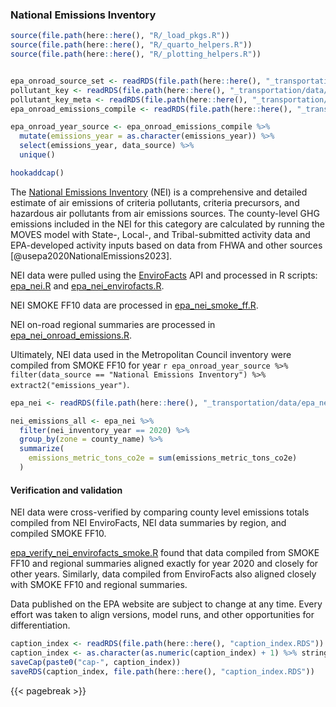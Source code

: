 ### National Emissions Inventory {#sec-epa-nei}
```r
source(file.path(here::here(), "R/_load_pkgs.R"))
source(file.path(here::here(), "R/_quarto_helpers.R"))
source(file.path(here::here(), "R/_plotting_helpers.R"))


epa_onroad_source_set <- readRDS(file.path(here::here(), "_transportation/data/epa_onroad_source_set.RDS"))
pollutant_key <- readRDS(file.path(here::here(), "_transportation/data/pollutant_key.RDS"))
pollutant_key_meta <- readRDS(file.path(here::here(), "_transportation/data/pollutant_key_meta.RDS"))
epa_onroad_emissions_compile <- readRDS(file.path(here::here(), "_transportation/data/epa_onroad_emissions_compile.RDS"))

epa_onroad_year_source <- epa_onroad_emissions_compile %>%
  mutate(emissions_year = as.character(emissions_year)) %>%
  select(emissions_year, data_source) %>%
  unique()

hookaddcap()
```


The [National Emissions Inventory](https://www.epa.gov/air-emissions-inventories/national-emissions-inventory-nei) (NEI) is a comprehensive and detailed estimate of air emissions of criteria pollutants, criteria precursors, and hazardous air pollutants from air emissions sources. The county-level GHG emissions included in the NEI for this category are calculated by running the MOVES model with State-, Local-, and Tribal-submitted activity data and EPA-developed activity inputs based on data from FHWA and other sources [@usepa2020NationalEmissions2023]. 

NEI data were pulled using the [EnviroFacts](https://enviro.epa.gov/) API and processed in R scripts: [epa_nei.R](../_meta/data-raw/epa_nei.R) and [epa_nei_envirofacts.R](data-raw/epa_nei_envirofacts.R).

NEI SMOKE FF10 data are processed in [epa_nei_smoke_ff.R](data-raw/epa_nei_smoke_ff.R). 

NEI on-road regional summaries are processed in [epa_nei_onroad_emissions.R](data-raw/epa_nei_onroad_emissions.R). 

Ultimately, NEI data used in the Metropolitan Council inventory were compiled from SMOKE FF10 for year `r epa_onroad_year_source %>% filter(data_source == "National Emissions Inventory") %>% extract2("emissions_year")`. 

```r
epa_nei <- readRDS(file.path(here::here(), "_transportation/data/epa_nei_envirofacts.RDS"))

nei_emissions_all <- epa_nei %>%
  filter(nei_inventory_year == 2020) %>%
  group_by(zone = county_name) %>%
  summarize(
    emissions_metric_tons_co2e = sum(emissions_metric_tons_co2e)
  )
```


#### Verification and validation {#sec-nei-verif-valid}

NEI data were cross-verified by comparing county level emissions totals compiled from NEI EnviroFacts, NEI data summaries by region, and compiled SMOKE FF10. 

[epa_verify_nei_envirofacts_smoke.R](data-raw/epa_verify_nei_envirofacts_smoke.R) found that data compiled from SMOKE FF10 and regional summaries aligned exactly for year 2020 and closely for other years. Similarly, data compiled from EnviroFacts also aligned closely with SMOKE FF10 and regional summaries. 

Data published on the EPA website are subject to change at any time. Every effort was taken to align versions, model runs, and other opportunities for differentiation. 


<!-- #### Activity data {#sec-epa-nei-activity} -->

<!-- TODO Compare underlying activity data with data from state DOTs -->

<!-- #### Emissions factors -->

<!-- ### Limitations  -->



```r
caption_index <- readRDS(file.path(here::here(), "caption_index.RDS"))
caption_index <- as.character(as.numeric(caption_index) + 1) %>% stringr::str_pad(width = 2, side = "left", pad = "0")
saveCap(paste0("cap-", caption_index))
saveRDS(caption_index, file.path(here::here(), "caption_index.RDS"))
```
{{< pagebreak >}}
